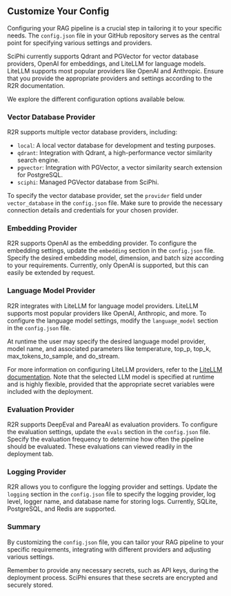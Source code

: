 ## Customize Your Config

Configuring your RAG pipeline is a crucial step in tailoring it to your specific needs. The `config.json` file in your GitHub repository serves as the central point for specifying various settings and providers.

SciPhi currently supports Qdrant and PGVector for vector database providers, OpenAI for embeddings, and LiteLLM for language models. LiteLLM supports most popular providers like OpenAI and Anthropic. Ensure that you provide the appropriate providers and settings according to the R2R documentation.

We explore the different configuration options available below.

### Vector Database Provider

R2R supports multiple vector database providers, including:

- `local`: A local vector database for development and testing purposes.
- `qdrant`: Integration with Qdrant, a high-performance vector similarity search engine.
- `pgvector`: Integration with PGVector, a vector similarity search extension for PostgreSQL.
- `sciphi`: Managed PGVector database from SciPhi.

To specify the vector database provider, set the `provider` field under `vector_database` in the `config.json` file. Make sure to provide the necessary connection details and credentials for your chosen provider.

### Embedding Provider

R2R supports OpenAI as the embedding provider. To configure the embedding settings, update the `embedding` section in the `config.json` file. Specify the desired embedding model, dimension, and batch size according to your requirements. Currently, only OpenAI is supported, but this can easily be extended by request.

### Language Model Provider

R2R integrates with LiteLLM for language model providers. LiteLLM supports most popular providers like OpenAI, Anthropic, and more. To configure the language model settings, modify the `language_model` section in the `config.json` file.

At runtime the user may specify the desired language model provider, model name, and associated parameters like temperature, top_p, top_k, max_tokens_to_sample, and do_stream.

For more information on configuring LiteLLM providers, refer to the [LiteLLM documentation](https://docs.LiteLLM.ai/docs/providers). Note that the selected LLM model is specified at runtime and is highly flexible, provided that the appropriate secret variables were included with the deployment.

### Evaluation Provider

R2R supports DeepEval and PareaAI as evaluation providers. To configure the evaluation settings, update the `evals` section in the `config.json` file. Specify the evaluation frequency to determine how often the pipeline should be evaluated. These evaluations can viewed readily in the deployment tab.

### Logging Provider

R2R allows you to configure the logging provider and settings. Update the `logging` section in the `config.json` file to specify the logging provider, log level, logger name, and database name for storing logs. Currently, SQLite, PostgreSQL, and Redis are supported.


### Summary

By customizing the `config.json` file, you can tailor your RAG pipeline to your specific requirements, integrating with different providers and adjusting various settings.

Remember to provide any necessary secrets, such as API keys, during the deployment process. SciPhi ensures that these secrets are encrypted and securely stored.